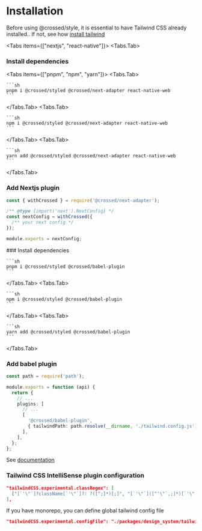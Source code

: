 
# Installation

Before using @crossed/style, it is essential to have Tailwind CSS already installed.. If not, see how [install tailwind](https://tailwindcss.com/docs/installation)

<Tabs items={["nextjs", "react-native"]}>
<Tabs.Tab>
<Steps>
### Install dependencies
<Tabs items={["pnpm", "npm", "yarn"]}>
  <Tabs.Tab>

    ```sh
    pnpm i @crossed/styled @crossed/next-adapter react-native-web
    ```

  </Tabs.Tab>
  <Tabs.Tab>

    ```sh
    npm i @crossed/styled @crossed/next-adapter react-native-web
    ```

  </Tabs.Tab>
  <Tabs.Tab>
  
    ```sh
    yarn add @crossed/styled @crossed/next-adapter react-native-web
    ```
  
  </Tabs.Tab>
</Tabs>

### Add Nextjs plugin

```javascript filename="next.config.js"
const { withCrossed } = require('@crossed/next-adapter');

/** @type {import('next').NextConfig} */
const nextConfig = withCrossed({
  /** your next config */
});

module.exports = nextConfig;
```


</Steps>
</Tabs.Tab>
<Tabs.Tab>
<Steps>
### Install dependencies
<Tabs items={["pnpm", "npm", "yarn"]}>
  <Tabs.Tab>

    ```sh
    pnpm i @crossed/styled @crossed/babel-plugin
    ```

  </Tabs.Tab>
  <Tabs.Tab>

    ```sh
    npm i @crossed/styled @crossed/babel-plugin
    ```

  </Tabs.Tab>
  <Tabs.Tab>
  
    ```sh
    yarn add @crossed/styled @crossed/babel-plugin
    ```
  
  </Tabs.Tab>
</Tabs>

### Add babel plugin

```typescript
const path = require('path');

module.exports = function (api) {
  return {
    // ...
    plugins: [
      // ...
      [
        '@crossed/babel-plugin',
        { tailwindPath: path.resolve(__dirname, './tailwind.config.js') },
      ],
    ],
  };
};
```

See [documentation](/styled/babel)


</Steps>
</Tabs.Tab>
</Tabs>

### Tailwind CSS IntelliSense plugin configuration

```json filename=./.vscode/settings.json
"tailwindCSS.experimental.classRegex": [
  ["[`'\"`]?className[`'\"`]?: ?([^;]*)[;]", "[`'\"`]([^'\"`,;]*)[`'\"`]"]
],
```
If you have monorepo, you can define global tailwind config file
```json filename=./.vscode/settings.json
"tailwindCSS.experimental.configFile": "./packages/design_system/tailwind.config.js",
```

